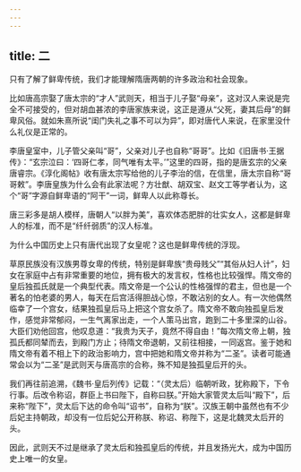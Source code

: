 ```yaml
---
---
---
```

title: 二
---



只有了解了鲜卑传统，我们才能理解隋唐两朝的许多政治和社会现象。

比如唐高宗娶了唐太宗的“才人”武则天，相当于儿子娶“母亲”，这对汉人来说是完全不可接受的，但对胡血甚浓的李唐家族来说，这正是遵从“父死，妻其后母”的鲜卑风俗。就如朱熹所说“闺门失礼之事不可以为异”，即对唐代人来说，在家里没什么礼仪是正常的。

李唐皇室中，儿子管父亲叫“哥”，父亲对儿子也自称“哥哥”。比如《旧唐书·王据传》：“玄宗泣曰：‘四哥仁孝，同气唯有太平。’”这里的四哥，指的是唐玄宗的父亲唐睿宗。《淳化阁帖》收有唐太宗写给他的儿子李治的信，在信里，唐太宗自称“哥哥敕”。李唐皇族为什么会有此家法呢？方壮猷、胡双宝、赵文工等学者认为，这个“哥”字源自鲜卑语的“阿干”一词，鲜卑人以此称尊长。

唐三彩多是胡人模样，唐朝人“以胖为美”，喜欢体态肥胖的壮实女人，这都是鲜卑人的标准，而不是“纤纤弱质”的汉人标准。

为什么中国历史上只有唐代出现了女皇呢？这也是鲜卑传统的浮现。

草原民族没有汉族男尊女卑的传统，特别是鲜卑族“贵母贱父”“其俗从妇人计”，妇女在家庭中占有非常重要的地位，拥有极大的发言权，性格也比较强悍。隋文帝的皇后独孤氏就是一个典型代表。隋文帝是一个公认的性格强悍的君主，但也是一个著名的怕老婆的男人，每天在后宫活得胆战心惊，不敢沾别的女人。有一次他偶然临幸了一个宫女，结果独孤皇后马上把这个宫女杀了。隋文帝不敢向独孤皇后发作，感觉非常郁闷，一生气离家出走，一个人策马出宫，跑到二十多里深的山谷。大臣们劝他回宫，他叹息道：“我贵为天子，竟然不得自由！”每次隋文帝上朝，独孤氏都同辇而去，到殿门方止；待隋文帝退朝，又前往相接，一同返宫。鉴于她和隋文帝有着不相上下的政治影响力，宫中把她和隋文帝并称为“二圣”。读者可能通常会以为“二圣”是武则天与唐高宗的合称，殊不知是独孤皇后开的头。

我们再往前追溯，《魏书·皇后列传》记载：“（灵太后）临朝听政，犹称殿下，下令行事。后改令称诏，群臣上书曰陛下，自称曰朕。”开始大家管灵太后叫“殿下”，后来称“陛下”，灵太后下达的命令叫“诏书”，自称为“朕”。汉族王朝中虽然也有不少后妃主持朝政，却没有一位后妃公开称朕、称诏、称陛下，这是北魏灵太后开的头。

因此，武则天不过是继承了灵太后和独孤皇后的传统，并且发扬光大，成为中国历史上唯一的女皇。